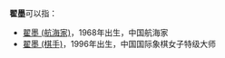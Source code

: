 '''翟墨'''可以指：
* [[翟墨_(航海家)|翟墨 (航海家)]]，1968年出生，中国航海家
* [[翟墨_(棋手)|翟墨 (棋手)]]，1996年出生，中国国际象棋女子特级大师

{{disambig|cat=二字翟姓人名消歧义}}